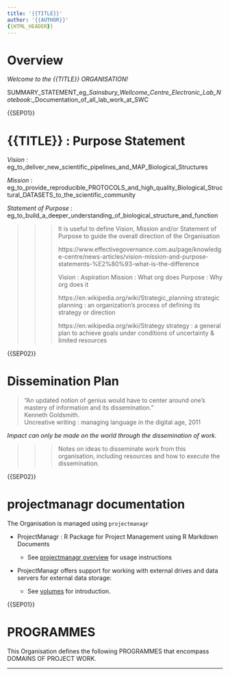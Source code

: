 ```yaml
---
title: '{{TITLE}}'
author: '{{AUTHOR}}'
{{HTML_HEADER}}
---
```




# Overview



*Welcome to the {{TITLE}} ORGANISATION!*



SUMMARY_STATEMENT_eg__Sainsbury_Wellcome_Centre_Electronic_Lab_Notebook_:_Documentation_of_all_lab_work_at_SWC



{{SEP01}}



# {{TITLE}} : Purpose Statement



*Vision* : eg_to_deliver_new_scientific_pipelines_and_MAP_Biological_Structures



*Mission* : eg_to_provide_reproducible_PROTOCOLS_and_high_quality_Biological_Structural_DATASETS_to_the_scientific_community



*Statement of Purpose* : eg_to_build_a_deeper_understanding_of_biological_structure_and_function


>>> 
>>> It is useful to define Vision, Mission and/or Statement of Purpose to guide the overall direction of the Organisation
>>> 
>>> https://www.effectivegovernance.com.au/page/knowledge-centre/news-articles/vision-mission-and-purpose-statements-%E2%80%93-what-is-the-difference
>>> 
>>> Vision : Aspiration
>>> Mission : What org does
>>> Purpose : Why org does it
>>> 
>>> https://en.wikipedia.org/wiki/Strategic_planning
>>> strategic planning : an organization's process of defining its strategy or direction
>>> 
>>> https://en.wikipedia.org/wiki/Strategy
>>> strategy : a general plan to achieve goals under conditions of uncertainty & limited resources
>>> 


{{SEP02}}



# Dissemination Plan


> “An updated notion of genius would have to center around one’s mastery of information and its dissemination.”  
Kenneth Goldsmith.  
Uncreative writing : managing language in the digital age, 2011


*Impact can only be made on the world through the dissemination of work.*

>>> 
>>> Notes on ideas to disseminate work from this organisation, including resources and how to execute the dissemination.
>>> 


{{SEP02}}



# projectmanagr documentation


The Organisation is managed using `projectmanagr`


* ProjectManagr : R Package for Project Management using R Markdown Documents

    + See [projectmanagr overview](docs/projectmanagr_overview.Rmd) for usage instructions


* ProjectManagr offers support for working with external drives and data servers for external data storage:

    + See [volumes](volumes/volumes.Rmd) for introduction.



{{SEP01}}



# PROGRAMMES


This Organisation defines the following PROGRAMMES that encompass DOMAINS OF PROJECT WORK.



----




